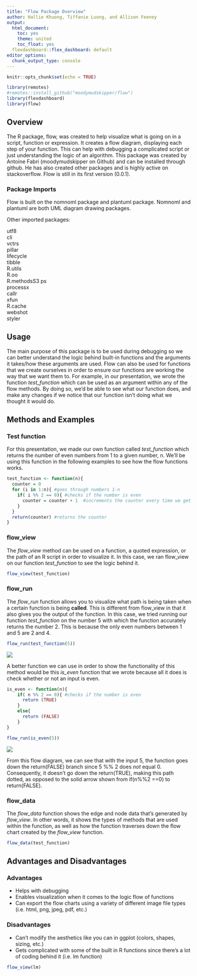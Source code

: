 ```yaml
---
title: "Flow Package Overview"
author: Hallie Khuong, Tiffanie Luong, and Allison Feeney
output:
  html_document:
    toc: yes
    theme: united
    toc_float: yes
  flexdashboard::flex_dashboard: default
editor_options:
  chunk_output_type: console
---
```


```r
knitr::opts_chunk$set(echo = TRUE)

library(remotes)
#remotes::install_github("moodymudskipper/flow")
library(flexdashboard)
library(flow)
```

## Overview

The R package, flow, was created to help visualize what is going on in a script, function or expression. It creates a flow diagram, displaying each step of your function. This can help with debugging a complicated script or just understanding the logic of an algorithm. This package was created by Antoine Fabri (moodymudskipper on Github) and can be installed through github. He has also created other packages and is highly active on stackoverflow. Flow is still in its first version (0.0.1). 

### Package Imports

Flow is built on the nomnoml package and plantuml package. Nomnoml and plantuml are both UML diagram drawing packages.

Other imported packages: 

utf8       
cli         
vctrs       
pillar      
lifecycle   
tibble     
R.utils     
R.oo        
R.methodsS3 
ps          
processx    
callr      
xfun        
R.cache     
webshot     
styler      

## Usage
The main purpose of this package is to be used during debugging so we can better understand the logic behind built-in functions and the arguments it takes/how these arguments are used. Flow can also be used for functions that we create ourselves in order to ensure our functions are working the way that we want them to. For example, in our presentation, we wrote the function *test_function* which can be used as an argument within any of the flow methods. By doing so, we'd be able to see what our function does, and make any changes if we notice that our function isn't doing what we thought it would do. 

## Methods and Examples 

### Test function
For this presentation, we made our own function called *test_function* which returns the number of even numbers from 1 to a given number, n. We'll be using this function in the following examples to see how the flow functions works.

```r
test_function <- function(n){
  counter = 0
  for (i in 1:n){ #goes through numbers 1-n
    if( i %% 2 == 0){ #checks if the number is even
      counter = counter + 1  #increments the counter every time we get an even number
    }
  }
  return(counter) #returns the counter
}
```

### flow_view
The *flow_view* method can be used on a function, a quoted expression, or the path of an R script in order to visualize it. In this case, we ran flow_view on our function *test_function* to see the logic behind it. 
```r
flow_view(test_function)
```

### flow_run
The *flow_run* function allows you to visualize what path is being taken when a certain function is being **called**. This is different from flow_view in that it also gives you the output of the function. In this case, we tried running our function *test_function* on the number 5 with which the function accurately returns the number 2. This is because the only even numbers between 1 and 5 are 2 and 4. 

```r
flow_run(test_function(5))
```
![](flow_run_test_function.png)

A better function we can use in order to show the functionality of this method would be this *is_even* function that we wrote because all it does is check whether or not an input is even. 
```r
is_even <- function(n){
    if( n %% 2 == 0){ #checks if the number is even
      return (TRUE)
    }
    else{
      return (FALSE)
    }
}

flow_run(is_even(5))
```
![](flow_run_is_even.png)

From this flow diagram, we can see that with the input 5, the function goes down the return(FALSE) branch since 5 %% 2 does *not* equal 0. Consequently, it doesn't go down the return(TRUE), making this path dotted, as opposed to the solid arrow shown from if(n%%2 ==0) to return(FALSE).

### flow_data
The *flow_data* function shows the edge and node data that's generated by *flow_view*. In other words, it shows the types of methods that are used within the function, as well as how the function traverses down the flow chart created by the *flow_view* function.
```r
flow_data(test_function)
```

## Advantages and Disadvantages

### Advantages
- Helps with debugging
- Enables visualization when it comes to the logic flow of functions
- Can export the flow charts using a variety of different image file types (i.e. html, png, jpeg, pdf, etc.)

### Disadvantages
- Can't modify the aesthetics like you can in ggplot (colors, shapes, sizing, etc.)
- Gets complicated with some of the built in R functions since there's a lot of coding behind it (i.e. lm function)
```r
flow_view(lm)
```

